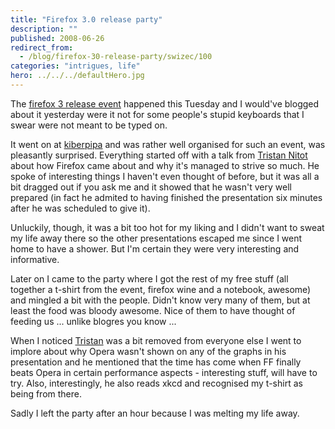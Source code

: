 ```yaml
---
title: "Firefox 3.0 release party"
description: ""
published: 2008-06-26
redirect_from:
  - /blog/firefox-30-release-party/swizec/100
categories: "intrigues, life"
hero: ../../../defaultHero.jpg
---
```


The [firefox 3 release event](http://www.kiberpipa.org/firefox/ "Firefox release event") happened this Tuesday and I would've blogged about it yesterday were it not for some people's stupid keyboards that I swear were not meant to be typed on.

It went on at [kiberpipa](http://www.kiberpipa.org/ "Kiberpipa") and was rather well organised for such an event, was pleasantly surprised. Everything started off with a talk from [Tristan Nitot](http://standblog.org/blog/) about how Firefox came about and why it's managed to strive so much. He spoke of interesting things I haven't even thought of before, but it was all a bit dragged out if you ask me and it showed that he wasn't very well prepared (in fact he admited to having finished the presentation six minutes after he was scheduled to give it).

Unluckily, though, it was a bit too hot for my liking and I didn't want to sweat my life away there so the other presentations escaped me since I went home to have a shower. But I'm certain they were very interesting and informative.

Later on I came to the party where I got the rest of my free stuff (all together a t-shirt from the event, firefox wine and a notebook, awesome) and mingled a bit with the people. Didn't know very many of them, but at least the food was bloody awesome. Nice of them to have thought of feeding us ... unlike blogres you know ...

When I noticed [Tristan](http://standblog.org/blog/) was a bit removed from everyone else I went to implore about why Opera wasn't shown on any of the graphs in his presentation and he mentioned that the time has come when FF finally beats Opera in certain performance aspects - interesting stuff, will have to try. Also, interestingly, he also reads xkcd and recognised my t-shirt as being from there.

Sadly I left the party after an hour because I was melting my life away.
